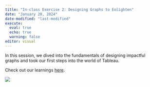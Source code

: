 ```yaml
---
title: "In-class Exercise 2: Designing Graphs to Enlighten"
date: "January 20, 2024"
date-modified: "last-modified"
execute: 
  eval: true
  echo: true
  warning: false
editor: visual
---
```


In this session, we dived into the fundamentals of designing impactful graphs and took our first steps into the world of Tableau.

Check out our learnings [here](https://isss608-ay2023-24jan.netlify.app/lesson/lesson02/lesson02-designing%20graphs%20to%20enlighten#/title-slide).

[![](images/Monthly Sales and Profit by Region, 2016-2019.png)](https://public.tableau.com/app/profile/kaixin.zheng/viz/In-class_Exercise01_17057348127180/MonthlySalesandProfitbyRegion2016-2019)